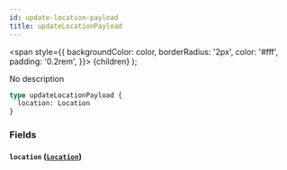```yaml
---
id: update-location-payload
title: updateLocationPayload
---
```


<span
style={{
      backgroundColor: color,
      borderRadius: '2px',
      color: '#fff',
      padding: '0.2rem',
    }}>
{children}
</span>
);

No description

```graphql
type updateLocationPayload {
  location: Location
}
```

### Fields

#### `location` ([`Location`](/v1/objects/location))
